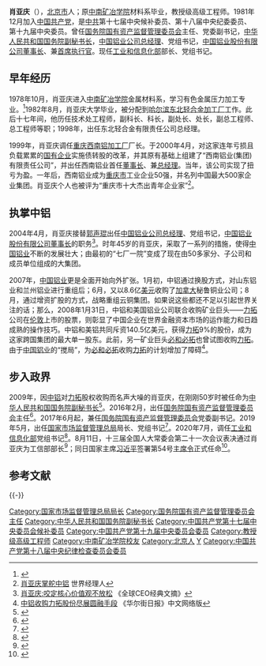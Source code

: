 {{Infobox officeholder
| 图像 = 
| 图像说明 = 
| 职务1 = {{PRC}}[[中华人民共和国工业和信息化部|工业和信息化部]]部长
| 就任日期1 = 2020年8月11日
| 卸任日期1 = 
| 总理1 = [[李克强|李克强]]
| 前任1 = [[苗圩|苗圩]]
| 继任1 = 
| 职务2 = [[国家市场监督管理总局|国家市场监督管理总局]]局长
| 就任日期2 = 2019年5月17日
| 卸任日期2 = 2020年8月12日
| 总理2 = 李克强
| 前任2 = [[张茅|张茅]]
| 继任2 = [[张工_(1961年)|张工]]
| 职务3 = [[国务院国有资产监督管理委员会|国务院国有资产监督管理委员会]]主任
| 就任日期3 = 2016年2月1日
| 卸任日期3 = 2019年5月17日
| 总理3 = 李克强
| 前任3 = [[张毅_(1950年)|张毅]]
| 继任3 = [[郝鹏|郝鹏]]
| 职务4 = [[中国铝业|中国铝业公司]]总经理
| 就任日期4 = 2004年4月28日
| 卸任日期4 = 2009年2月17日
| 前任4 = [[郭声琨|郭声琨]]
| 继任4 = [[熊维平|熊维平]]
| 姓名 = 肖亚庆
| 原名 = 
| 出生日期 = {{birth year and age|1959|09}}
| 出生地点 = {{CHN}}[[河北省|河北省]][[新乐市|新乐县]]
| 逝世日期 = <!-- {{death date and age|}}（死亡在前，出生在后）{{death year and age| }} -->
| 逝世地点 = 
| 政党 = {{CPC}}
| 父母 = 
| 配偶 = <!--{{marriage|姓名|}} -->
| 子女 = 
| 亲属 = 
| 信仰 = 
| 母校 = [[中南大学|中南矿冶学院]]
| 网站 = 
| 签名 = 
| 脚注 = 
}}
'''肖亚庆'''（{{bd|1959年|9月|catIdx=X肖}}），[[北京市|北京市]]人；原[[中南大学|中南矿冶学院]]材料系毕业，教授级高级工程师。1981年12月加入[[中国共产党|中国共产党]]，是[[中共|中共]]第十七届中央候补委员、第十八届中央纪委委员、第十九届中央委员。曾任[[国务院国有资产监督管理委员会|国务院国有资产监督管理委员会]]主任、党委副书记，[[中华人民共和国国务院副秘书长|中华人民共和国国务院副秘书长]]，[[中国铝业|中国铝业公司]][[总经理|总经理]]、党组书记，[[中国铝业股份有限公司|中国铝业股份有限公司]][[董事长|董事长]]、兼[[首席执行官|首席执行官]]。现任[[中华人民共和国工业和信息化部|工业和信息化部]]部长、党组书记。

== 早年经历 ==
1978年10月，肖亚庆进入[[中南矿冶学院|中南矿冶学院]]金属材料系，学习有色金属压力加工专业。<ref>{{Cite news |url=https://www.yicai.com/news/100343060.html |title=1977年发生了什么，让三位部长来了一次集体回眸 |date=2019-09-24 |work=第一财经 |accessdate=2020-01-08 |archive-date=2020-08-29 |archive-url=https://web.archive.org/web/20200829093349/https://www.yicai.com/news/100343060.html |dead-url=no }}</ref>1982年8月，肖亚庆大学毕业，被分配到[[哈尔滨|哈尔滨]][[东北轻合金加工厂|东北轻合金加工厂]]工作。此后十七年间，他历任技术处工程师，副科长、科长，副处长、处长，副总工程师、总工程师等职；1998年，出任东北轻合金有限责任公司总经理。

1999年，肖亚庆调任[[重庆|重庆]][[西南铝加工厂|西南铝加工厂]]厂长。于2000年4月，对这家连年亏损且负载累累的[[国有企业|国有企业]]实施债转股的改革，并其原有基础上组建了“西南铝业(集团)有限责任公司”，并出任西南铝业首任[[董事长|董事长]]、兼[[总经理|总经理]]。当年，该公司实现了扭亏为盈。一年后，西南铝业成为[[重庆市|重庆市]]工业企业50强，并名列中国最大500家企业集团。肖亚庆个人也被评为“重庆市十大杰出青年企业家”<ref>[http://ceo.icxo.com/htmlnews/2004/05/14/216730.htm 肖亚庆掌舵中铝] {{Wayback|url=http://ceo.icxo.com/htmlnews/2004/05/14/216730.htm |date=20060923163723 }} 世界经理人</ref>。

== 执掌中铝 ==
2004年4月，肖亚庆接替[[郭声琨|郭声琨]]出任[[中国铝业公司|中国铝业公司]][[总经理|总经理]]、党组书记，[[中国铝业股份有限公司|中国铝业股份有限公司]][[董事长|董事长]]的职务<ref>[http://www.cnceo.com/webcontent/cnceo/person/fangtan/20070218/853420070218231224.shtml 肖亚庆:咬定核心价值观不放松] {{Wayback|url=http://www.cnceo.com/webcontent/cnceo/person/fangtan/20070218/853420070218231224.shtml |date=20090221070530 }} 《全球CEO经典文摘》</ref>。时年45岁的肖亚庆，采取了一系列的措施，使得[[中国铝业|中国铝业]]不断的发展壮大；由最初的“七厂一院”变成了现在由50多家分、子公司和成员单位组成的大集团。

2007年，[[中国铝业|中国铝业]]更是全面开始向外扩张。1月初，中铝通过换股方式，对山东铝业和兰州铝业进行重组后；6月，又以8.6亿[[美元|美元]]收购了[[加拿大|加拿大]]秘鲁铜业公司；8月，通过增资扩股的方式，战略重组云铜集团。如果说这些都还不足以引起世界关注的话；那么，2008年1月31日，中铝和美国铝业公司联合收购矿业巨头——[[力拓|力拓]]公司在[[伦敦|伦敦]]上市的股票，则彰显了中国企业在世界金融资本市场的运作能力和日趋成熟的操作技巧。中铝和美铝共同斥资140.5亿美元，获得[[力拓|力拓]]9%的股份，成为这家跨国集团的最大单一股东。此前，另一矿业巨头[[必和必拓|必和必拓]]也曾试图收购[[力拓|力拓]]。由于[[中国铝业|中国铝业]]的“搅局”，为[[必和必拓|必和必拓]]收购[[力拓|力拓]]的计划增加了障碍<ref>[http://chinese.wsj.com/gb/20080206/ffe173546.asp?source=UpFeature2 中铝收购力拓股份尽展圆融手段] {{Wayback|url=http://chinese.wsj.com/gb/20080206/ffe173546.asp?source=UpFeature2 |date=20170517073644 }} 《华尔街日报》中文网络版</ref>。

== 步入政界 ==
2009年，因[[中国铝业|中铝]]对[[力拓|力拓]]股权收购而名声大噪的肖亚庆，在刚刚50岁时被任命为[[中华人民共和国国务院副秘书长|中华人民共和国国务院副秘书长]]<ref>{{Cite web |url=http://news.sina.com.cn/c/2009-02-18/023415177492s.shtml |title=中铝总经理肖亚庆出任国务院副秘书长 |access-date=2009-02-18 |archive-date=2020-08-29 |archive-url=https://web.archive.org/web/20200829094102/http://news.sina.com.cn/c/2009-02-18/023415177492s.shtml |dead-url=no }}</ref>。2016年2月，出任[[国务院国有资产监督管理委员会|国务院国有资产监督管理委员会]]主任<ref>{{Cite web |url=http://news.wenweipo.com/2016/02/01/IN1602010042.htm |title=肖亚庆出任国资委主任 |access-date=2016-02-01 |archive-date=2020-08-29 |archive-url=https://web.archive.org/web/20200829094451/http://news.wenweipo.com/2016/02/01/IN1602010042.htm |dead-url=no }}</ref>。2017年6月起，兼任[[国务院国有资产监督管理委员会|国务院国有资产监督管理委员会]]党委副书记。2019年5月，出任[[国家市场监督管理总局|国家市场监督管理总局]]局长、党组书记<ref>{{cite web |title=肖亚庆出任国家市场监管总局局长 |url=https://news.sina.com.cn/2019-05-18/doc-ihvhiews2809089.shtml |website=新浪 |accessdate=2019-05-18 |date=2019-05-18 |archive-date=2020-08-29 |archive-url=https://web.archive.org/web/20200829094715/https://news.sina.com.cn/2019-05-18/doc-ihvhiews2809089.shtml |dead-url=no }}</ref>。2020年7月，调任[[中华人民共和国工业和信息化部|工业和信息化部]]党组书记<ref>{{cite web |title=肖亚庆任工业和信息化部党组书记 |url=http://news.163.com/20/0731/13/FIS8A4450001899O.html |website=网易 |accessdate=2020-07-31 |date=2020-07-31 |archive-date=2020-11-08 |archive-url=https://web.archive.org/web/20201108092316/https://news.163.com/20/0731/13/FIS8A4450001899O.html |dead-url=no }}</ref>。8月11日，十三届全国人大常委会第二十一次会议表决通过肖亚庆为工信部部长<ref>{{cite web |title=全国人大常委会决定任命工业和信息化部部长、文化和旅游部部长 |url=http://www.xinhuanet.com/renshi/2020-08/11/c_1126354896.htm |website=新华网 |accessdate=2020-08-11 |date=2020-08-11 |archive-date=2020-08-14 |archive-url=https://web.archive.org/web/20200814125939/http://www.xinhuanet.com/renshi/2020-08/11/c_1126354896.htm |dead-url=no }}</ref>；同日国家主席[[习近平|习近平]]签署第54号[[中华人民共和国主席令|主席令]]正式任命<ref name=f1>{{Cite web|title=中华人民共和国主席令|url=http://paper.people.com.cn/rmrb/html/2020-08/12/nw.D110000renmrb_20200812_2-04.htm|accessdate=2021-03-07|work=[[人民日报|人民日报]]}}</ref>。

== 参考文献 ==
{{Reflist}}

{{-}}
{{start box}}
{{s-gov|prc}}
{{s-before|[[苗圩|苗圩]]}}
{{s-title|[[中华人民共和国工业和信息化部|中华人民共和国工业和信息化部]]部长|2020年8月11日－}}
{{s-inc}}
{{s-before|[[张茅|张茅]]}}
{{s-title|[[国家市场监督管理总局|国家市场监督管理总局]]局长|2019年5月17日－2020年8月12日}}
{{s-after|[[张工_(1961年)|张工]]}}
{{s-before|[[张毅_(1950年)|张毅]]}}
{{s-title|[[国务院国有资产监督管理委员会|国务院国有资产监督管理委员会]]主任|2016年2月1日－2019年5月17日}}
{{s-after|[[郝鹏|郝鹏]]}}
{{s-bus}}
{{s-before|[[郭声琨|郭声琨]]}}
{{s-title|[[中国铝业|中国铝业公司]][[总经理|总经理]]|2004年4月28日－2009年2月17日}}
{{s-after|[[熊维平|熊维平]]}}
{{end box}}
{{国务院/13}}
{{中华人民共和国工业和信息化部部长}}
{{国家市场监督管理总局局长}}

{{DEFAULTSORT:Xiao肖}}
[[Category:国家市场监督管理总局局长|Category:国家市场监督管理总局局长]]
[[Category:国务院国有资产监督管理委员会主任|Category:国务院国有资产监督管理委员会主任]]
[[Category:中华人民共和国国务院副秘书长|Category:中华人民共和国国务院副秘书长]]
[[Category:中国共产党第十七届中央委员会候补委员|Category:中国共产党第十七届中央委员会候补委员]]
[[Category:中国共产党第十九届中央委员会委员|Category:中国共产党第十九届中央委员会委员]]
[[Category:教授级高级工程师|Category:教授级高级工程师]]
[[Category:中南矿冶学院校友|Category:中南矿冶学院校友]]
[[Category:北京人|Category:北京人]]
[[Category:肖姓|Y]]
[[Category:中国共产党第十八届中央纪律检查委员会委员|Category:中国共产党第十八届中央纪律检查委员会委员]]